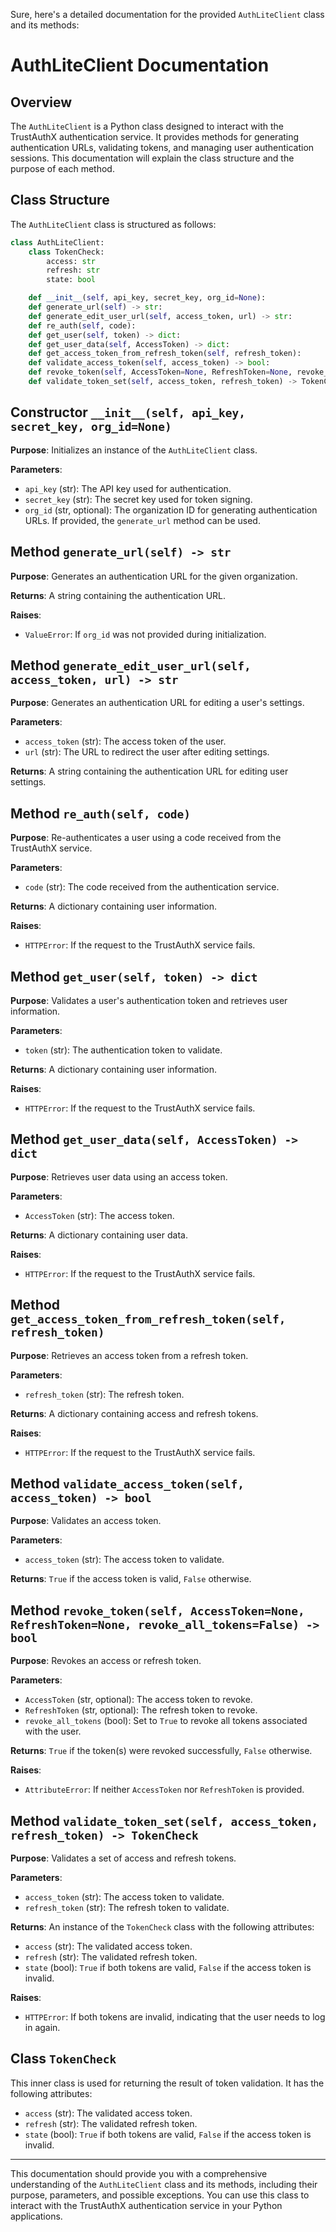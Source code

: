 Sure, here's a detailed documentation for the provided `AuthLiteClient` class and its methods:

# AuthLiteClient Documentation

## Overview

The `AuthLiteClient` is a Python class designed to interact with the TrustAuthX authentication service. It provides methods for generating authentication URLs, validating tokens, and managing user authentication sessions. This documentation will explain the class structure and the purpose of each method.

## Class Structure

The `AuthLiteClient` class is structured as follows:

```python
class AuthLiteClient:
    class TokenCheck:
        access: str
        refresh: str
        state: bool

    def __init__(self, api_key, secret_key, org_id=None):
    def generate_url(self) -> str:
    def generate_edit_user_url(self, access_token, url) -> str:
    def re_auth(self, code):
    def get_user(self, token) -> dict:
    def get_user_data(self, AccessToken) -> dict:
    def get_access_token_from_refresh_token(self, refresh_token):
    def validate_access_token(self, access_token) -> bool:
    def revoke_token(self, AccessToken=None, RefreshToken=None, revoke_all_tokens=False) -> bool:
    def validate_token_set(self, access_token, refresh_token) -> TokenCheck:
```

## Constructor `__init__(self, api_key, secret_key, org_id=None)`

**Purpose**: Initializes an instance of the `AuthLiteClient` class.

**Parameters**:
- `api_key` (str): The API key used for authentication.
- `secret_key` (str): The secret key used for token signing.
- `org_id` (str, optional): The organization ID for generating authentication URLs. If provided, the `generate_url` method can be used.

## Method `generate_url(self) -> str`

**Purpose**: Generates an authentication URL for the given organization.

**Returns**: A string containing the authentication URL.

**Raises**:
- `ValueError`: If `org_id` was not provided during initialization.

## Method `generate_edit_user_url(self, access_token, url) -> str`

**Purpose**: Generates an authentication URL for editing a user's settings.

**Parameters**:
- `access_token` (str): The access token of the user.
- `url` (str): The URL to redirect the user after editing settings.

**Returns**: A string containing the authentication URL for editing user settings.

## Method `re_auth(self, code)`

**Purpose**: Re-authenticates a user using a code received from the TrustAuthX service.

**Parameters**:
- `code` (str): The code received from the authentication service.

**Returns**: A dictionary containing user information.

**Raises**:
- `HTTPError`: If the request to the TrustAuthX service fails.

## Method `get_user(self, token) -> dict`

**Purpose**: Validates a user's authentication token and retrieves user information.

**Parameters**:
- `token` (str): The authentication token to validate.

**Returns**: A dictionary containing user information.

**Raises**:
- `HTTPError`: If the request to the TrustAuthX service fails.

## Method `get_user_data(self, AccessToken) -> dict`

**Purpose**: Retrieves user data using an access token.

**Parameters**:
- `AccessToken` (str): The access token.

**Returns**: A dictionary containing user data.

**Raises**:
- `HTTPError`: If the request to the TrustAuthX service fails.

## Method `get_access_token_from_refresh_token(self, refresh_token)`

**Purpose**: Retrieves an access token from a refresh token.

**Parameters**:
- `refresh_token` (str): The refresh token.

**Returns**: A dictionary containing access and refresh tokens.

**Raises**:
- `HTTPError`: If the request to the TrustAuthX service fails.

## Method `validate_access_token(self, access_token) -> bool`

**Purpose**: Validates an access token.

**Parameters**:
- `access_token` (str): The access token to validate.

**Returns**: `True` if the access token is valid, `False` otherwise.

## Method `revoke_token(self, AccessToken=None, RefreshToken=None, revoke_all_tokens=False) -> bool`

**Purpose**: Revokes an access or refresh token.

**Parameters**:
- `AccessToken` (str, optional): The access token to revoke.
- `RefreshToken` (str, optional): The refresh token to revoke.
- `revoke_all_tokens` (bool): Set to `True` to revoke all tokens associated with the user.

**Returns**: `True` if the token(s) were revoked successfully, `False` otherwise.

**Raises**:
- `AttributeError`: If neither `AccessToken` nor `RefreshToken` is provided.

## Method `validate_token_set(self, access_token, refresh_token) -> TokenCheck`

**Purpose**: Validates a set of access and refresh tokens.

**Parameters**:
- `access_token` (str): The access token to validate.
- `refresh_token` (str): The refresh token to validate.

**Returns**: An instance of the `TokenCheck` class with the following attributes:
- `access` (str): The validated access token.
- `refresh` (str): The validated refresh token.
- `state` (bool): `True` if both tokens are valid, `False` if the access token is invalid.

**Raises**:
- `HTTPError`: If both tokens are invalid, indicating that the user needs to log in again.

## Class `TokenCheck`

This inner class is used for returning the result of token validation. It has the following attributes:
- `access` (str): The validated access token.
- `refresh` (str): The validated refresh token.
- `state` (bool): `True` if both tokens are valid, `False` if the access token is invalid.

---

This documentation should provide you with a comprehensive understanding of the `AuthLiteClient` class and its methods, including their purpose, parameters, and possible exceptions. You can use this class to interact with the TrustAuthX authentication service in your Python applications.